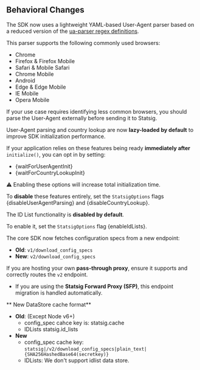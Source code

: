## Behavioral Changes

<AccordionGroup>
  <Accordion title="User-Agent Parsing">

The SDK now uses a lightweight YAML-based User-Agent parser based on a reduced version of the [ua-parser regex definitions](https://github.com/statsig-io/statsig-server-core/blob/00ad0e4024ca5d30f21892c8f2f23e836165a509/statsig-rust/resources/ua_parser_regex_lite.yaml#L4).

This parser supports the following commonly used browsers:

- Chrome
- Firefox & Firefox Mobile
- Safari & Mobile Safari
- Chrome Mobile
- Android
- Edge & Edge Mobile
- IE Mobile
- Opera Mobile

If your use case requires identifying less common browsers, you should parse the User-Agent externally before sending it to Statsig.

  </Accordion>

  <Accordion title="Lazy Initialization: User-Agent Parser & Country Lookup">

User-Agent parsing and country lookup are now **lazy-loaded by default** to improve SDK initialization performance.

If your application relies on these features being ready **immediately after** `initialize()`, you can opt in by setting:

- {waitForUserAgentInit}
- {waitForCountryLookupInit}

⚠️ Enabling these options will increase total initialization time.

To **disable** these features entirely, set the `StatsigOptions` flags {disableUserAgentParsing} and {disableCountryLookup}.
  </Accordion>

  <Accordion title="ID List Feature">

The ID List functionality is **disabled by default**.

To enable it, set the `StatsigOptions` flag {enableIdLists}.


  </Accordion>

  <Accordion title="Endpoint Changes (v1 to v2)">

The core SDK now fetches configuration specs from a new endpoint:

- **Old**: `v1/download_config_specs`
- **New**: `v2/download_config_specs`

If you are hosting your own **pass-through proxy**, ensure it supports and correctly routes the `v2` endpoint.

- If you are using the **Statsig Forward Proxy (SFP)**, this endpoint migration is handled automatically.
</Accordion>

<Accordion title="DataStore cache format">

** New DataStore cache format**
- **Old**: (Except Node v6+)
  - config_spec cahce key is: statsig.cache
  - IDLists statsig.id_lists 
- **New**
  - config_spec cache key:  `statsig|/v2/download_config_specs|plain_text|{SHA256HashedBase64(secretkey)}`
  - IDLists: We don't support idlist data store. 

</Accordion>
</AccordionGroup>
